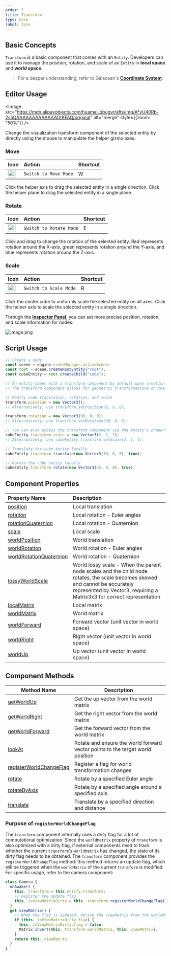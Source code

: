 ```yaml
---
order: 7
title: Transform
type: Core
label: Core
---
```


## Basic Concepts

`Transform` is a basic component that comes with an `Entity`. Developers can use it to manage the position, rotation, and scale of an `Entity` in **local space** and **world space**.

> For a deeper understanding, refer to Galacean's **[Coordinate System](/docs/core/space)**.

<playground src="transform-basic.ts"></playground>

## Editor Usage

<Image src="https://mdn.alipayobjects.com/huamei_qbugvr/afts/img/A*vU40Rb-2s5QAAAAAAAAAAAAADtKFAQ/original" alt="merge" style={{zoom: "50%"}} />

Change the visualization transform component of the selected entity by directly using the mouse to manipulate the helper gizmo axes.

<h3 id='1'> Move </h3>

| Icon                                                                                                                              | Action               | Shortcut |
| :-------------------------------------------------------------------------------------------------------------------------------- | :------------------- | :------- |
| <img src="https://mdn.alipayobjects.com/huamei_qbugvr/afts/img/A*s6H2RIawrzgAAAAAAAAAAAAADtKFAQ/original" width="24" height="24" /> | `Switch to Move Mode` | W        |

Click the helper axis to drag the selected entity in a single direction. Click the helper plane to drag the selected entity in a single plane.

<h3 id='2'> Rotate </h3>

| Icon                                                                                                                              | Action                | Shortcut |
| :-------------------------------------------------------------------------------------------------------------------------------- | :-------------------- | :------- |
| <img src="https://mdn.alipayobjects.com/huamei_qbugvr/afts/img/A*lwdcRK3MAUIAAAAAAAAAAAAADtKFAQ/original" width="24" height="24" /> | `Switch to Rotate Mode` | E        |

Click and drag to change the rotation of the selected entity. Red represents rotation around the X-axis, green represents rotation around the Y-axis, and blue represents rotation around the Z-axis.

<h3 id='3'> Scale </h3>

| Icon                                                                                                                              | Action               | Shortcut |
| :-------------------------------------------------------------------------------------------------------------------------------- | :------------------- | :------- |
| <img src="https://mdn.alipayobjects.com/huamei_qbugvr/afts/img/A*r7RiRpAiJm0AAAAAAAAAAAAADtKFAQ/original" width="24" height="24" /> | `Switch to Scale Mode` | R        |

Click the center cube to uniformly scale the selected entity on all axes. Click the helper axis to scale the selected entity in a single direction.

Through the **[Inspector Panel](/docs/interface/inspector)**, you can set more precise position, rotation, and scale information for nodes.

<Image src="https://mdn.alipayobjects.com/huamei_yo47yq/afts/img/A*Y0qPTptpIBoAAAAAAAAAAAAADhuCAQ/original" alt="image.png"  />

## Script Usage

```typescript
// Create a node
const scene = engine.sceneManager.activeScene;
const root = scene.createRootEntity("root");
const cubeEntity = root.createChild("cube");

// An entity comes with a transform component by default upon creation
// The transform component allows for geometric transformations on the entity

// Modify node translation, rotation, and scale
transform.position = new Vector3();
// Alternatively, use transform.setPosition(0, 0, 0);

transform.rotation = new Vector3(90, 0, 0);
// Alternatively, use transform.setRotation(90, 0, 0);

// You can also access the transform component via the entity's properties
cubeEntity.transform.scale = new Vector3(2, 1, 1);
// Alternatively, use cubeEntity.transform.setScale(2, 1, 1);

// Translate the cube entity locally
cubeEntity.transform.translate(new Vector3(10, 0, 0), true);

// Rotate the cube entity locally
cubeEntity.transform.rotate(new Vector3(45, 0, 0), true);
```

## Component Properties

| Property Name                                                        | Description                                                                                                            |
| :------------------------------------------------------------------- | :--------------------------------------------------------------------------------------------------------------------- |
| [position](/apis/core/#Transform-position)                           | Local translation                                                                                                      |
| [rotation](/apis/core/#Transform-rotation)                           | Local rotation - Euler angles                                                                                          |
| [rotationQuaternion](/apis/core/#Transform-rotationquaternion)       | Local rotation - Quaternion                                                                                            |
| [scale](/apis/core/#Transform-scale)                                 | Local scale                                                                                                            |
| [worldPosition](/apis/core/#Transform-worldPosition)                 | World translation                                                                                                      |
| [worldRotation](/apis/core/#Transform-worldRotation)                 | World rotation - Euler angles                                                                                          |
| [worldRotationQuaternion](/apis/core/#Transform-worldRotationQuaternion) | World rotation - Quaternion                                                                                       |
| [lossyWorldScale](/apis/core/#Transform-lossyWorldScale)             | World lossy scale - When the parent node scales and the child node rotates, the scale becomes skewed and cannot be accurately represented by Vector3, requiring a Matrix3x3 for correct representation |
| [localMatrix](/apis/core/#Transform-localMatrix)                     | Local matrix                                                                                                           |
| [worldMatrix](/apis/core/#Transform-worldMatrix)                     | World matrix                                                                                                           |
| [worldForward](/apis/core/#Transform-worldMatrix)                    | Forward vector (unit vector in world space)                                                                            |
| [worldRight](/apis/core/#Transform-worldMatrix)                      | Right vector (unit vector in world space)                                                                              |
| [worldUp](/apis/core/#Transform-worldMatrix)                         | Up vector (unit vector in world space)                                                                                 |

## Component Methods

| Method Name                                                          | Description                             |
| --------------------------------------------------------------------- | --------------------------------------- |
| [getWorldUp](/apis/core/#Transform-getWorldUp)                       | Get the up vector from the world matrix |
| [getWorldRight](/apis/core/#Transform-getWorldRight)                 | Get the right vector from the world matrix |
| [getWorldForward](/apis/core/#Transform-getWorldForward)             | Get the forward vector from the world matrix |
| [lookAt](/apis/core/#Transform-lookAt)                               | Rotate and ensure the world forward vector points to the target world position |
| [registerWorldChangeFlag](/apis/core/#Transform-registerWorldChangeFlag) | Register a flag for world transformation changes |
| [rotate](/apis/core/#Transform-rotate)                               | Rotate by a specified Euler angle       |
| [rotateByAxis](/apis/core/#Transform-rotateByAxis)                   | Rotate by a specified angle around a specified axis |
| [translate](/apis/core/#Transform-translate)                         | Translate by a specified direction and distance |

### Purpose of `registerWorldChangeFlag`

The `transform` component internally uses a dirty flag for a lot of computational optimization. Since the `worldMatrix` property of `transform` is also optimized with a dirty flag, if external components need to track whether the current `transform`'s `worldMatrix` has changed, the state of its dirty flag needs to be obtained. The `transform` component provides the `registerWorldChangeFlag` method: this method returns an update flag, which will be triggered when the `worldMatrix` of the current `transform` is modified. For specific usage, refer to the camera component:

```typescript
class Camera {
  onAwake() {
    this._transform = this.entity.transform;
    // Register the update flag
    this._isViewMatrixDirty = this._transform.registerWorldChangeFlag();
  }
  get viewMatrix() {
    // When the flag is updated, derive the viewMatrix from the worldMatrix
    if (this._isViewMatrixDirty.flag) {
      this._isViewMatrixDirty.flag = false;
      Matrix.invert(this._transform.worldMatrix, this._viewMatrix);
    }
    return this._viewMatrix;
  }
}
```